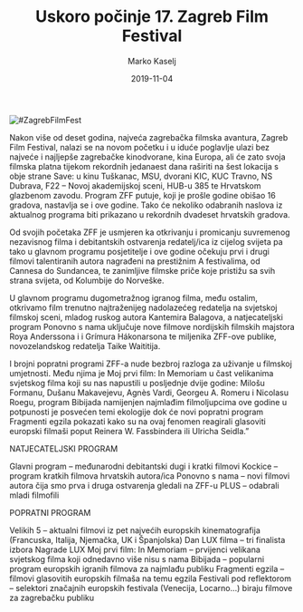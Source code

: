 ﻿---
title: Uskoro počinje 17. Zagreb Film Festival
date: 2019-11-04
slug: zagreb-film-fest
author: Marko Kaselj
published: true
description: Val filmske vrućine u studenom stiže i ove, sedamnaeste #hotinnovember jeseni!
color: #8e1a1a
---
![#ZagrebFilmFest](./zagreb-film-fest.jpg)

Nakon više od deset godina, najveća zagrebačka filmska avantura, Zagreb Film Festival, nalazi se na novom početku i u iduće poglavlje ulazi bez najveće i najljepše zagrebačke kinodvorane, kina Europa, ali će zato svoja filmska platna tijekom rekordnih jedanaest dana raširiti na šest lokacija s obje strane Save: u kinu Tuškanac, MSU, dvorani KIC, KUC Travno, NS Dubrava, F22 – Novoj akademijskoj sceni, HUB-u 385 te Hrvatskom glazbenom zavodu. Program ZFF putuje, koji je prošle godine obišao 16 gradova, nastavlja se i ove godine. Tako će nekoliko odabranih naslova iz aktualnog programa biti prikazano u rekordnih dvadeset hrvatskih gradova.

Od svojih početaka ZFF je usmjeren ka otkrivanju i promicanju suvremenog nezavisnog filma i debitantskih ostvarenja redatelj/ica iz cijelog svijeta pa tako u glavnom programu posjetitelje i ove godine očekuju prvi i drugi filmovi talentiranih autora nagrađeni na prestižnim A festivalima, od Cannesa do Sundancea, te zanimljive filmske priče koje pristižu sa svih strana svijeta, od Kolumbije do Norveške.

U glavnom programu dugometražnog igranog filma, među ostalim, otkrivamo film trenutno najtraženijeg nadolazećeg redatelja na svjetskoj filmskoj sceni, mladog ruskog autora Kantemira Balagova, a natjecateljski program Ponovno s nama uključuje nove filmove nordijskih filmskih majstora Roya Anderssona i i Grímura Hákonarsona te miljenika ZFF-ove publike, novozelandskog redatelja Taike Waititija.

I brojni popratni programi ZFF-a nude bezbroj razloga za uživanje u filmskoj umjetnosti. Među njima je Moj prvi film: In Memoriam u čast velikanima svjetskog filma koji su nas napustili u posljednje dvije godine: Milošu Formanu, Dušanu Makavejevu, Agnès Vardi, Georgeu A. Romeru i Nicolasu Roegu, program Bibijada namijenjen najmlađim filmoljupcima ove godine u potpunosti je posvećen temi ekologije dok će novi popratni program Fragmenti egzila pokazati kako su na ovaj fenomen reagirali glasoviti europski filmaši poput Reinera W. Fassbindera ili Ulricha Seidla.”

NATJECATELJSKI PROGRAM

Glavni program – međunarodni debitantski dugi i kratki filmovi
Kockice – program kratkih filmova hrvatskih autora/ica
Ponovno s nama – novi filmovi autora čija smo prva i druga ostvarenja gledali na ZFF-u
PLUS – odabrali mladi filmofili

POPRATNI PROGRAM

Velikih 5 – aktualni filmovi iz pet najvećih europskih kinematografija (Francuska, Italija, Njemačka, UK i Španjolska)
Dan LUX filma – tri finalista izbora Nagrade LUX
Moj prvi film: In Memoriam – prvijenci velikana svjetskog filma koji odnedavno više nisu s nama
Bibijada – popularni program europskih igranih filmova za najmlađu publiku
Fragmenti egzila – filmovi glasovitih europskih filmaša na temu egzila
Festivali pod reflektorom – selektori značajnih europskih festivala (Venecija, Locarno…) biraju filmove za zagrebačku publiku
